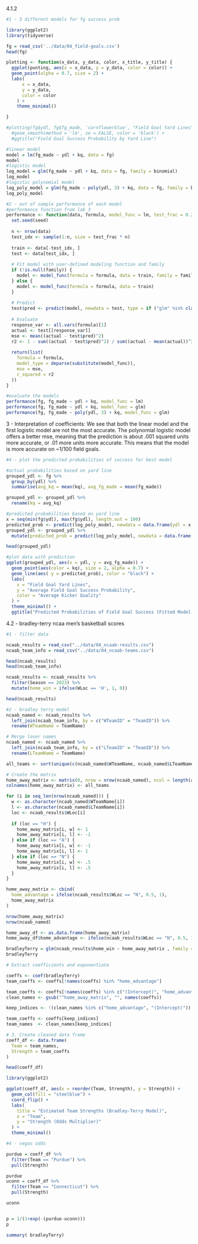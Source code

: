 4.1.2
```r
#1 - 3 different models for fg success prob 

library(ggplot2)
library(tidyverse)

fg = read_csv('../data/04_field-goals.csv')
head(fg)

plotting <- function(x_data, y_data, color, x_title, y_title) {
  ggplot(punting, aes(x = x_data, y = y_data, color = color)) +
  geom_point(alpha = 0.7, size = 2) +
  labs(
      x = x_data,
      y = y_data,
      color = color
    ) +
    theme_minimal()

}

#plotting(fg$ydl, fg$fg_made, 'cornflowerblue', "Field Goal Yard Lines", "Kicker Quality") +
  #geom_smooth(method = 'lm', se = FALSE, color = 'black') +
  #ggtitle("Field Goal Success Probability by Yard Line")

#linear model
model = lm(fg_made ~ ydl + kq, data = fg)
model
#logistic model
log_model = glm(fg_made ~ ydl + kq, data = fg, family = binomial)
log_model
#logistic polynomial model 
log_poly_model = glm(fg_made ~ poly(ydl, 3) + kq, data = fg, family = binomial)
log_poly_model
```

```r
#2 - out of sample performance of each model 
#performance function from lab 3
performance <- function(data, formula, model_func = lm, test_frac = 0.2, seed = 42, family = NULL) {
  set.seed(seed)
  
  n <- nrow(data)
  test_idx <- sample(1:n, size = test_frac * n)
  
  train <- data[-test_idx, ]
  test <- data[test_idx, ]
  
  # Fit model with user-defined modeling function and family
  if (!is.null(family)) {
    model <- model_func(formula = formula, data = train, family = family)
  } else {
    model <- model_func(formula = formula, data = train)
  }
  
  # Predict
  test$pred <- predict(model, newdata = test, type = if ("glm" %in% class(model)) "response" else "response")
  
  # Evaluate
  response_var <- all.vars(formula)[1]
  actual <- test[[response_var]]
  mse <- mean((actual - test$pred)^2)
  r2 <- 1 - sum((actual - test$pred)^2) / sum((actual - mean(actual))^2)
  
  return(list(
    formula = formula,
    model_type = deparse(substitute(model_func)),
    mse = mse,
    r_squared = r2
  ))
}

#evaluate the models
performance(fg, fg_made ~ ydl + kq, model_func = lm)
performance(fg, fg_made ~ ydl + kq, model_func = glm)
performance(fg, fg_made ~ poly(ydl, 3) + kq, model_func = glm)
```
3 - Interpretation of coefficients: 
We see that both the linear model and the first logistic model are not the most accurate. The polynomial logistic model offers a better mse, meaning that the prediction is about .001 squared units more accurate, or .01 more units more accurate. This means that the model is more accurate on ~1/100 field goals. 

```r
#4 - plot the predicted probabilities of success for best model

#actual probabilities based on yard line
grouped_ydl <- fg %>%
  group_by(ydl) %>%
  summarise(avg_kq = mean(kq), avg_fg_made = mean(fg_made))

grouped_ydl <- grouped_ydl %>%
  rename(kq = avg_kq)

#predicted probabilities based on yard line 
x = seq(min(fg$ydl), max(fg$ydl), length.out = 100)
predicted_prob <- predict(log_poly_model, newdata = data.frame(ydl = x, kq = mean(fg$kq)), type = "response")
grouped_ydl <- grouped_ydl %>%
  mutate(predicted_prob = predict(log_poly_model, newdata = data.frame(ydl = ydl, kq = mean(fg$kq)), type = "response"))

head(grouped_ydl)

#plot data with prediction
ggplot(grouped_ydl, aes(x = ydl, y = avg_fg_made)) +
  geom_point(aes(color = kq), size = 2, alpha = 0.7) +
  geom_line(aes( y = predicted_prob), color = "black") +
  labs(
    x = "Field Goal Yard Lines",
    y = "Average Field Goal Success Probability",
    color = "Average Kicker Quality"
  ) +
  theme_minimal() +
  ggtitle("Predicted Probabilities of Field Goal Success (Fitted Model)")
```
4.2 - bradley-terry ncaa men's basketball scores

```r
#1 - filter data 

ncaab_results = read_csv("../data/04_ncaab-results.csv")
ncaab_team_info = read_csv("../data/04_ncaab-teams.csv")

head(ncaab_results)
head(ncaab_team_info)

ncaab_results <- ncaab_results %>%
  filter(Season == 2023) %>% 
  mutate(home_win = ifelse(WLoc == 'H', 1, 0)) 

head(ncaab_results)

```

```r
#2 - bradley terry model
ncaab_named <- ncaab_results %>%
  left_join(ncaab_team_info, by = c("WTeamID" = "TeamID")) %>%
  rename(WTeamName = TeamName)

# Merge loser names
ncaab_named <- ncaab_named %>%
  left_join(ncaab_team_info, by = c("LTeamID" = "TeamID")) %>%
  rename(LTeamName = TeamName)

all_teams <- sort(unique(c(ncaab_named$WTeamName, ncaab_named$LTeamName)))

# Create the matrix
home_away_matrix <- matrix(0, nrow = nrow(ncaab_named), ncol = length(all_teams))
colnames(home_away_matrix) <- all_teams

for (i in seq_len(nrow(ncaab_named))) {
  w <- as.character(ncaab_named$WTeamName[i])
  l <- as.character(ncaab_named$LTeamName[i])
  loc <- ncaab_results$WLoc[i]
  
  if (loc == "H") {
    home_away_matrix[i, w] <- 1
    home_away_matrix[i, l] <- -1
  } else if (loc == "A") {
    home_away_matrix[i, w] <- -1
    home_away_matrix[i, l] <- 1
  } else if (loc == "N") {
    home_away_matrix[i, w] <- .5
    home_away_matrix[i, l] <- .5
  }
}

home_away_matrix <- cbind(
  home_advantage = ifelse(ncaab_results$WLoc == "N", 0.5, 1),
  home_away_matrix
)

nrow(home_away_matrix)
nrow(ncaab_named)

home_away_df <- as.data.frame(home_away_matrix)
home_away_df$home_advantage <- ifelse(ncaab_results$WLoc == "N", 0.5, 1)

bradleyTerry = glm(ncaab_results$home_win ~ home_away_matrix , family = binomial())
bradleyTerry

```

```r
# Extract coefficients and exponentiate

coeffs <- coef(bradleyTerry)
team_coeffs <- coeffs[!names(coeffs) %in% "home_advantage"] 

team_coeffs <- coeffs[!names(coeffs) %in% c("(Intercept)", "home_advantage")]
clean_names <- gsub("^home_away_matrix", "", names(coeffs))

keep_indices <- !(clean_names %in% c("home_advantage", "(Intercept)"))

team_coeffs <- coeffs[keep_indices]
team_names  <- clean_names[keep_indices]

# 3. Create cleaned data frame
coeff_df <- data.frame(
  Team = team_names,
  Strength = team_coeffs 
)

head(coeff_df)

library(ggplot2)

ggplot(coeff_df, aes(x = reorder(Team, Strength), y = Strength)) +
  geom_col(fill = "steelblue") +
  coord_flip() +
  labs(
    title = "Estimated Team Strengths (Bradley-Terry Model)",
    x = "Team",
    y = "Strength (Odds Multiplier)"
  ) +
  theme_minimal()

```
```r
#4 - vegas odds

purdue = coeff_df %>% 
  filter(Team == "Purdue") %>%
  pull(Strength)

purdue 
uconn = coeff_df %>% 
  filter(Team == "Connecticut") %>%
  pull(Strength)

uconn 


p = 1/(1+exp(-(purdue-uconn)))
p

summary( bradleyTerry)
```

